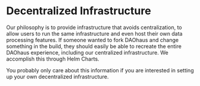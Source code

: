 # Decentralized Infrastructure

Our philosophy is to provide infrastructure that avoids centralization, to allow users to run the same infrastructure and even host their own data processing features. If someone wanted to fork DAOhaus and change something in the build, they should easily be able to recreate the entire DAOhaus experience, including our centralized infrastructure. We accomplish this through Helm Charts.

You probably only care about this information if you are interested in setting up your own decentralized infrastructure.
